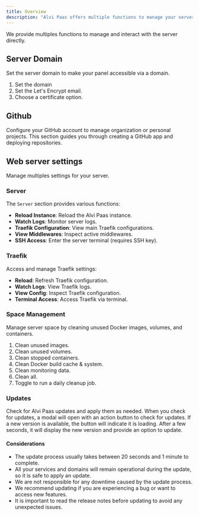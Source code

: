 ```yaml
---
title: Overview
description: "Alvi Paas offers multiple functions to manage your server efficiently. These include managing server settings, profiles, appearance, S3 destinations, certificates, and users."
---
```



We provide multiples functions to manage and interact with the server directly.

## Server Domain

Set the server domain to make your panel accessible via a domain.

1. Set the domain
2. Set the Let's Encrypt email.
3. Choose a certificate option.

## Github

Configure your GitHub account to manage organization or personal projects. This section guides you through creating a GitHub app and deploying repositories.

## Web server settings

Manage multiples settings for your server.

### Server

The `Server` section provides various functions:

- **Reload Instance**: Reload the Alvi Paas instance.
- **Watch Logs**: Monitor server logs.
- **Traefik Configuration**: View main Traefik configurations.
- **View Middlewares**: Inspect active middlewares.
- **SSH Access**: Enter the server terminal (requires SSH key).

### Traefik

Access and manage Traefik settings:

- **Reload**: Refresh Traefik configuration.
- **Watch Logs**: View Traefik logs.
- **View Config**: Inspect Traefik configuration.
- **Terminal Access**: Access Traefik via terminal.

### Space Management

Manage server space by cleaning unused Docker images, volumes, and containers.

1. Clean unused images.
2. Clean unused volumes.
3. Clean stopped containers.
4. Clean Docker build cache & system.
5. Clean monitoring data.
6. Clean all.
7. Toggle to run a daily cleanup job.

### Updates

Check for Alvi Paas updates and apply them as needed. When you check for updates, a modal will open with an action button to check for updates. If a new version is available, the button will indicate it is loading. After a few seconds, it will display the new version and provide an option to update.

#### Considerations

- The update process usually takes between 20 seconds and 1 minute to complete.
- All your services and domains will remain operational during the update, so it is safe to apply an update.
- We are not responsible for any downtime caused by the update process.
- We recommend updating if you are experiencing a bug or want to access new features.
- It is important to read the release notes before updating to avoid any unexpected issues.
